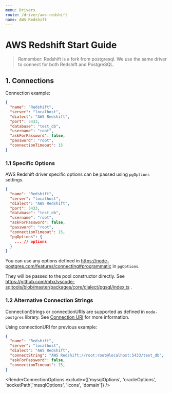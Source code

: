 ```yaml
---
menu: Drivers
route: /driver/aws-redshift
name: AWS Redshift
---
```


# AWS Redshift Start Guide

> Remember: Redshift is a fork from postgresql. We use the same driver to connect for both Redshift and PostgreSQL.

## 1. Connections


Connection example:
```json
{
  "name": "Redshift",
  "server": "localhost",
  "dialect": "AWS Redshift",
  "port": 5433,
  "database": "test_db",
  "username": "root",
  "askForPassword": false,
  "password": "root",
  "connectionTimeout": 15
}
```

### 1.1 Specific Options

AWS Redshift driver specific options can be passed using `pgOptions` settings.

```json
{
  "name": "Redshift",
  "server": "localhost",
  "dialect": "AWS Redshift",
  "port": 5433,
  "database": "test_db",
  "username": "root",
  "askForPassword": false,
  "password": "root",
  "connectionTimeout": 15,
  "pgOptions": {
    ... // options
  }
}
```
You can use any options defined in https://node-postgres.com/features/connecting#programmatic in `pgOptions`.

They will be passed to the pool constructor directly. See https://github.com/mtxr/vscode-sqltools/blob/master/packages/core/dialect/pgsql/index.ts .


### 1.2 Alternative Connection Strings

ConnectionStrings or connectionURIs are supported as defined in `node-postgres` library. See [Connection URI](https://node-postgres.com/features/connecting#connection-uri) for more information.

Using connectionURI for previous example:

```json
{
  "name": "Redshift",
  "server": "localhost",
  "dialect": "AWS Redshift",
  "connectString": "AWS Redshift://root:root@localhost:5433/test_db",
  "askForPassword": false,
  "connectionTimeout": 15,
}
```

<RenderConnectionOptions exclude={['mysqlOptions', 'oracleOptions', 'socketPath','mssqlOptions', 'icons', 'domain']} />